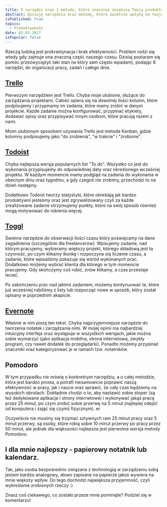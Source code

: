```yaml
---
title: 5 narzędzi oraz 1 metoda, które znacznie zwiększą Twoją produktywność
abstract: Opisuję narzędzia oraz metodę, które świetnie wpłyną na twoją produktywność i organizację pracy, dzięki czemu będziesz robić więcej!
isPublished: true
topics:
  - Produktywność
date: 03.03.2017
isPopular: false
---
```


Rzeczą ludzką jest prokrastynacja i brak efektywności. Problem rodzi się wtedy gdy zajmuje ona znaczną część naszego czasu. Dzisiaj postaram się pomóc przezwyciężyć taki stan (w który sam często wpadam), podając 6 narzędzi, do organizacji pracy, zadań i całego dnia.

## [Trello](http://trello.com)

Pierwszym narzędziem jest Trello. Chyba moje ulubione, służące do zarządzania projektami. Całość opiera się na dowolnej ilości kolumn, które podpisujemy i przypinamy im zadania, które mamy zrobić w danym projekcie. Każde zadanie można konfigurować, przypinać etykiety, dodawać opisy oraz przypisywać innym osobom, które pracują razem z nami.

Moim ulubionym sposobem używania Trello jest metoda Kanban, gdzie kolumny podpisujemy jako "do zrobienia", "w trakcie" i "zrobione".

## [Todoist](http://todoist.com)

Chyba najlepsza wersja popularnych list "To do". Wszystko co jest do wykonania przypisujemy do odpowiedniej daty oraz określonego wcześniej projektu. W każdym momencie mamy podgląd na zadania do wykonania w obecnym dniu oraz tygodniu, a gdy czegoś nie zrobimy, przechodzi to na dzień następny.

Dodatkowo Todoist tworzy statystyki, które określają jak bardzo produktywni jesteśmy oraz jest zgrywalizowany czyli za każde zrealizowane zadanie otrzymujemy punkty, które na swój sposób również mogą motywować do robienia więcej.

## [Toggl](http://toggl.com)

Świetne narzędzie do obserwacji ilości czasu który poświęcamy na dane zagadnienia (szczególnie dla freelancerów). Wpisujemy zadanie, nad którym pracujemy, wybieramy większy projekt, którego składową jest ta czynność, po czym klikamy ikonkę i rozpoczyna się liczenie czasu, a zadanie, które wpisaliśmy pokazuje się wśród wykonanych prac. Dodatkowo możemy wybrać klienta dla którego w tym momencie pracujemy. Gdy skończymy coś robić, znów klikamy, a czas przestaje lecieć.

Po zakończeniu prac nad jakimś zadaniem, możemy kontynuować te, które już wcześniej robiliśmy z listy lub rozpocząć nowe w sposób, który został opisany w poprzednim akapicie.

## [Evernote](http://evernote.com)

Właśnie w nim piszę ten tekst. Chyba najprzyjemniejsze narzędzie do tworzenia notatek i zarządzania nimi. W mojej opinii ma najbardziej intuicyjny interfejs oraz występuje w wszystkich wersjach, jakie można sobie wymarzyć (jako aplikacja mobilna, strona internetowa, zwykły program, czy nawet dodatek do przeglądarki). Ponadto możemy przypinać znaczniki oraz kategoryzować je w ramach tzw. notatników.

## Pomodoro

W tym przypadku nie mówię o konkretnym narzędziu, a o całej metodzie, która jest bardzo prosta, a potrafi niesamowicie poprawić naszą efektywność w pracy, jak i nauce oraz sprawić, że cały czas będziemy na wysokich obrotach. Dokładnie chodzi o to, aby nastawić sobie stoper (są też dedykowane aplikacje i strony internetowe) i wykonywać jakąś pracę przez 25 minut, po czym zrobić sobie przerwę na 5 minut (najlepiej odejść od komputera i zająć się czymś fizycznym). er

Oczywiście nie musimy się trzymać sztywnych ram 25 minut pracy oraz 5 minut przerwy, są osoby, które robią sobie 10 minut przerwy po pracy przez 50 minut, ale jednak dla większości najlepsza jest pierwotna wersja metody Pomodoro.

## I dla mnie najlepszy - papierowy notatnik lub kalendarz.

Tak, jako osoba bezpośrednio związana z technologią w zarządzaniu sobą jestem bardzo analogowy, słowo zapisane na papierze jakoś wywiera na mnie większy wpływ. Do tego dochodzi największa przyjemność, czyli wykreślanie zrobionych rzeczy :)

Znasz coś ciekawego, co zostało przeze mnie pominięte? Podziel się w komentarzu!
